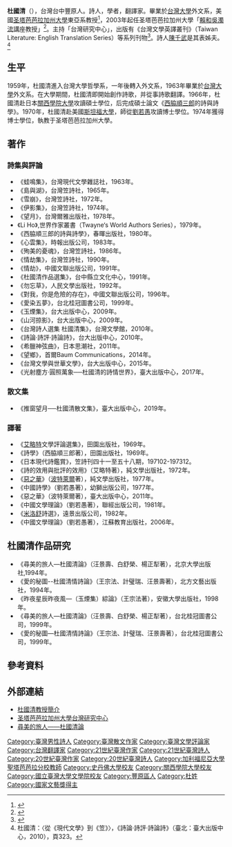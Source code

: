 
'''杜國清'''（{{bd|1941年}}），台灣台中豐原人。詩人，學者，翻譯家。畢業於[[台灣大學|台灣大學]]外文系，美國[[圣塔芭芭拉加州大學|圣塔芭芭拉加州大學]]東亞系教授<ref>{{cite web|url=http://www.eastasian.ucsb.edu/home/faculty/kuo-ching-tu/|title=Kuo-Ch’ing Tu|publisher=|access-date=2016-09-08|archive-url=https://web.archive.org/web/20160916222509/http://www.eastasian.ucsb.edu/home/faculty/kuo-ching-tu/|archive-date=2016-09-16|dead-url=yes}}</ref>，2003年起任圣塔芭芭拉加州大學「[[賴和|賴和]][[吳濁流|吳濁流]]講座教授」<ref>{{cite web|url=http://www.taiwancenter.com/sdtca/articles/6-04/1.html|title=台美人捐贈賴和吳濁流台灣研究講座|publisher=|access-date=2016-09-09|archive-date=2016-09-17|archive-url=https://web.archive.org/web/20160917000746/http://www.taiwancenter.com/sdtca/articles/6-04/1.html|dead-url=no}}</ref>。主持「台灣研究中心」，出版有《台灣文學英譯叢刊》（Taiwan Literature: English Translation Series）等系列刊物<ref>{{cite web|url=http://www.tahistory.org/%E6%9D%9C%E5%9C%8B%E6%B8%85-%E5%8F%B0%E7%81%A3%E6%96%87%E5%AD%B8%E5%9C%8B%E9%9A%9B%E5%8C%96%E6%8E%A8%E6%89%8B-%E2%97%8E-%E6%9E%97%E8%93%AE%E8%8F%AF/|title=杜國清 台灣文學國際化推手 ◎ 林蓮華 - Taiwanese American Historical Society|publisher=|access-date=2016-09-08|archive-date=2021-03-09|archive-url=https://web.archive.org/web/20210309124154/http://www.tahistory.org/%E6%9D%9C%E5%9C%8B%E6%B8%85-%E5%8F%B0%E7%81%A3%E6%96%87%E5%AD%B8%E5%9C%8B%E9%9A%9B%E5%8C%96%E6%8E%A8%E6%89%8B-%E2%97%8E-%E6%9E%97%E8%93%AE%E8%8F%AF/|dead-url=no}}</ref>。詩人[[陳千武|陳千武]]是其表姊夫。<ref>杜國清：〈從《現代文學》到《笠》〉，《詩論‧詩評‧詩論詩》（臺北：臺大出版中心，2010），頁323。</ref>

==生平==
1959年，杜國清進入台灣大學哲學系，一年後轉入外文系，1963年畢業於[[台灣大學|台灣大學]]外文系。在大學期間，杜國清即開始創作詩歌，并從事詩歌翻譯。1966年，杜國清赴日本[[關西學院大學|關西學院大學]]攻讀碩士學位，后完成碩士論文《[[西脇順三郎|西脇順三郎]]的詩與詩學》。1970年，杜國清赴美國[[斯坦福大學|斯坦福大學]]，師從[[劉若愚_(美國)|劉若愚]]攻讀博士學位。1974年獲得博士學位，執教于圣塔芭芭拉加州大學。

==著作==
===詩集與評論===
*《蛙鳴集》，台灣現代文學雜誌社，1963年。
*《島與湖》，台灣笠詩社，1965年。
*《雪崩》，台灣笠詩社，1972年。
*《伊影集》，台灣笠詩社，1974年。
*《望月》，台灣爾雅出版社，1978年。
*《Li Ho》,世界作家叢書（Twayne‘s World Authors Series），1979年。
*《西脇順三郎的詩與詩學》，春暉出版社，1980年。
*《心雲集》，時報出版公司，1983年。
*《殉美的憂魂》，台灣笠詩社，1986年。
*《情劫集》，台灣笠詩社，1990年。
*《情劫》，中國文聯出版公司，1991年。
*《杜國清作品選集》，台中縣立文化中心，1991年。
*《勿忘草》，人民文學出版社，1992年。
*《對我，你是危險的存在》，中國文聯出版公司，1996年。
*《愛染五夢》，台北桂冠圖書公司，1999年。
*《玉煙集》，台大出版中心，2009年。
*《山河掠影》，台大出版中心，2009年。
*《台灣詩人選集 杜國清集》，台灣文學館，2010年。
*《詩論·詩評·詩論詩》，台大出版中心，2010年。
*《希臘神弦曲》，日本思潮社，2011年。
*《望鄉》，首爾Baum Communications，2014年。
*《台灣文學與世華文學》，台大出版中心，2015年。
*《光射塵方‧圓照萬象──杜國清的詩情世界》，臺大出版中心，2017年。
===散文集===
*《推窗望月──杜國清散文集》，臺大出版中心，2019年。
===譯著===
*《[[T·S·艾略特|艾略特]]文學評論選集》，田園出版社，1969年。
*《詩學》（西脇順三郎著），田園出版社，1969年。
*《日本現代詩鑑賞》，笠詩刊四十一至五十八期，197102-197312。
*《詩的效用與批評的效用》（艾略特著），純文學出版社，1972年。
*《[[惡之華|惡之華]]》（[[夏爾·波德莱爾|波特萊爾]]著），純文學出版社，1977年。
*《中國詩學》（劉若愚著），幼獅出版公司，1977年。
*《惡之華》（波特萊爾著），臺大出版中心，2011年。
*《中國文學理論》（劉若愚著），聯經出版公司，1981年。
*《[[切斯瓦夫·米沃什|米洛舒]]詩選》，遠景出版公司，1982年。
*《中國文學理論》（劉若愚著），江蘇教育出版社，2006年。


==杜國清作品研究==
*《尋美的旅人—杜國清論》（汪景壽、白舒榮、楊正犁著），北京大學出版社,1994年。
*《愛的秘圖--杜國清情詩論》（王宗法、計璧瑞、汪景壽著），北方文藝出版社，1994年。
*《昨夜星辰昨夜風—（玉煙集）綜論》（王宗法著），安徽大學出版社，1998年。 		
*《尋美的旅人—杜國清論》（汪景壽、白舒榮、楊正犁著），台北桂冠圖書公司，1999年。
*《愛的秘圖—杜國清情詩論》（王宗法、計璧瑞、汪景壽著），台北桂冠圖書公司，1999年。

==參考資料==
{{reflist}}

==外部連結==
*[http://www.taiwancenter.com/sdtca/articles/3-03/2.html 杜國清教授簡介] {{Wayback|url=http://www.taiwancenter.com/sdtca/articles/3-03/2.html |date=20210309124209 }}
*[https://web.archive.org/web/20180920234342/http://www.eastasian.ucsb.edu/taiwancenter/ 圣塔芭芭拉加州大學台灣研究中心]
*[http://www.kingstone.com.tw/book/book_page.asp?kmcode=2018510083831 尋美的旅人——杜國清論] {{Wayback|url=http://www.kingstone.com.tw/book/book_page.asp?kmcode=2018510083831 |date=20160924044851 }}

{{DEFAULTSORT:To}}
[[Category:臺灣男性詩人|Category:臺灣男性詩人]]
[[Category:臺灣散文作家|Category:臺灣散文作家]]
[[Category:臺灣文學評論家|Category:臺灣文學評論家]]
[[Category:台灣翻譯家|Category:台灣翻譯家]]
[[Category:21世紀臺灣作家|Category:21世紀臺灣作家]]
[[Category:21世紀臺灣詩人|Category:21世紀臺灣詩人]]
[[Category:20世紀臺灣作家|Category:20世紀臺灣作家]]
[[Category:20世紀臺灣詩人|Category:20世紀臺灣詩人]]
[[Category:加利福尼亞大學聖塔芭芭拉分校教師|Category:加利福尼亞大學聖塔芭芭拉分校教師]]
[[Category:史丹佛大學校友|Category:史丹佛大學校友]]
[[Category:關西學院大學校友|Category:關西學院大學校友]]
[[Category:國立臺灣大學文學院校友|Category:國立臺灣大學文學院校友]]
[[Category:豐原區人|Category:豐原區人]]
[[Category:杜姓|Category:杜姓]]
[[Category:國家文藝獎得主|Category:國家文藝獎得主]]